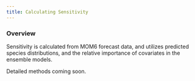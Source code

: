 ```yaml
---
title: Calculating Sensitivity
---
```


### Overview
Sensitivity is calculated from MOM6 forecast data, and utilizes predicted species distributions, and the relative importance of covariates in the ensemble models. 

Detailed methods coming soon. 
